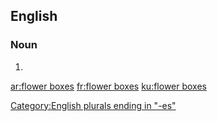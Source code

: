 {{also|flowerboxes}}
==English==

===Noun===
{{head|en|noun plural form}}

# {{plural of|flower box|lang=en}}

[[Category:English plurals ending in "-es"]]

[[ar:flower boxes]]
[[fr:flower boxes]]
[[ku:flower boxes]]